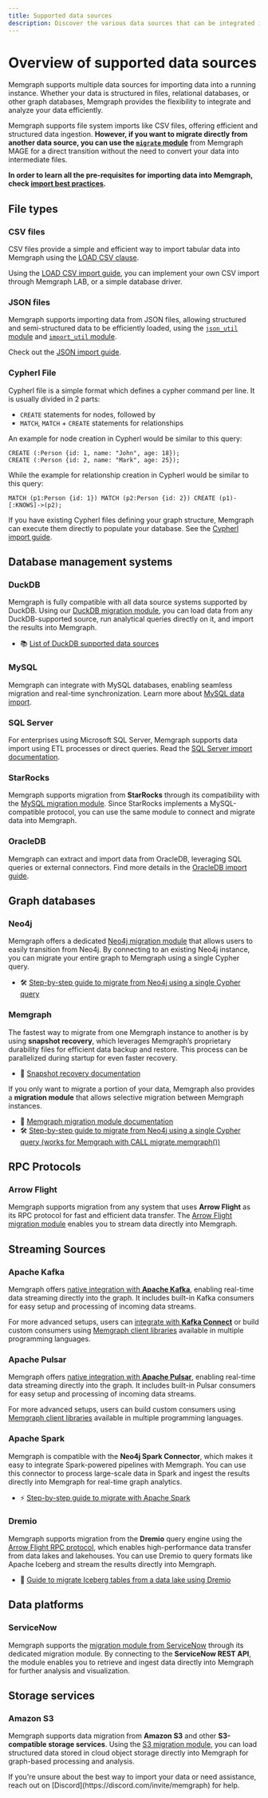 ```yaml
---
title: Supported data sources
description: Discover the various data sources that can be integrated into Memgraph for a seamless graph computing experience.
---
```



# Overview of supported data sources

Memgraph supports multiple data sources for importing data into a running instance. Whether your data is structured in files, 
relational databases, or other graph databases, Memgraph provides the flexibility to integrate and analyze your data efficiently.

Memgraph supports file system imports like CSV files, offering efficient and structured data ingestion. **However,
if you want to migrate directly from another data source, you can use the
[`migrate` module](/advanced-algorithms/available-algorithms/migrate)** from Memgraph MAGE for a direct transition
without the need to convert your data into intermediate files.

<Callout>

**In order to learn all the pre-requisites for importing data into Memgraph, check
[import best practices](/data-migration/best-practices).**

</Callout>

## File types

### CSV files

CSV files provide a simple and efficient way to import tabular data into Memgraph 
using the [LOAD CSV clause](/querying/clauses/load-csv). 

Using the [LOAD CSV import guide](/data-migration/csv), 
you can implement your own CSV import through Memgraph LAB, or a simple database driver.


### JSON files

Memgraph supports importing data from JSON files, allowing structured and semi-structured data to be 
efficiently loaded, using the [`json_util` module](/advanced-algorithms/available-algorithms/json_util) 
and [`import_util` module](/advanced-algorithms/available-algorithms/import_util).

Check out the [JSON import guide](/data-migration/json).

### Cypherl File
Cypherl file is a simple format which defines a cypher command per line. It is usually divided in 2 parts:
- `CREATE` statements for nodes, followed by 
- `MATCH`, `MATCH` + `CREATE` statements for relationships

An example for node creation in Cypherl would be similar to this query:
```cypher
CREATE (:Person {id: 1, name: "John", age: 18});
CREATE (:Person {id: 2, name: "Mark", age: 25});
```

While the example for relationship creation in Cypherl would be similar to this query:
```cypher
MATCH (p1:Person {id: 1}) MATCH (p2:Person {id: 2}) CREATE (p1)-[:KNOWS]->(p2);
```

If you have existing Cypherl files defining your graph structure, Memgraph can execute them directly to
populate your database. See the [Cypherl import guide](/data-migration/cypherl).

## Database management systems

### DuckDB

Memgraph is fully compatible with all data source systems supported by DuckDB. 
Using our [DuckDB migration module](/advanced-algorithms/available-algorithms/migrate#duckdb),
you can load data from any DuckDB-supported source,
run analytical queries directly on it, and import the results into Memgraph.

- 📚 [List of DuckDB supported data sources](https://duckdb.org/docs/stable/data/data_sources.html)

### MySQL

Memgraph can integrate with MySQL databases, enabling seamless migration and real-time synchronization. 
Learn more about [MySQL data import](/advanced-algorithms/available-algorithms/migrate#mysql).

### SQL Server

For enterprises using Microsoft SQL Server, Memgraph supports data import using ETL processes or direct queries.
Read the [SQL Server import documentation](/advanced-algorithms/available-algorithms/migrate#sql_server).

### StarRocks

Memgraph supports migration from **StarRocks** through its compatibility with the
[MySQL migration module](/advanced-algorithms/available-algorithms/migrate#mysql).
Since StarRocks implements a MySQL-compatible protocol, you can use the same module to connect and migrate data into Memgraph.

### OracleDB

Memgraph can extract and import data from OracleDB, leveraging SQL queries or external connectors.
Find more details in the [OracleDB import guide](/advanced-algorithms/available-algorithms/migrate#oracle_db).

## Graph databases

### Neo4j

Memgraph offers a dedicated [Neo4j migration module](/advanced-algorithms/available-algorithms/migrate#neo4j)
that allows users to easily transition from Neo4j.
By connecting to an existing Neo4j instance, you can migrate your entire graph to Memgraph using a single Cypher query.

- 🛠️ [Step-by-step guide to migrate from Neo4j using a single Cypher query](/data-migration/migrate-from-neo4j-using-single-cypher-query)

### Memgraph

The fastest way to migrate from one Memgraph instance to another is by using **snapshot recovery**,
which leverages Memgraph’s proprietary durability files for efficient data backup and restore.
This process can be parallelized during startup for even faster recovery.

- 💾 [Snapshot recovery documentation](/database-management/backup-and-restore#restore-data)

If you only want to migrate a portion of your data, Memgraph also provides a **migration module**
that allows selective migration between Memgraph instances.

- 🔄 [Memgraph migration module documentation](/advanced-algorithms/available-algorithms/migrate#memgraph)
- 🛠️ [Step-by-step guide to migrate from Neo4j using a single Cypher query (works for Memgraph with CALL migrate.memgraph())](/data-migration/migrate-from-neo4j-using-single-cypher-query)

## RPC Protocols

### Arrow Flight

Memgraph supports migration from any system that uses **Arrow Flight** as its RPC protocol for fast and efficient
data transfer. The [Arrow Flight migration module](/advanced-algorithms/available-algorithms/migrate#arrow_flight)
enables you to stream data directly into Memgraph.

## Streaming Sources

### Apache Kafka

Memgraph offers [native integration with **Apache Kafka**](/data-streams#kafka-and-redpanda),
enabling real-time data streaming directly into the graph.
It includes built-in Kafka consumers for easy setup and processing of incoming data streams.

For more advanced setups, users can [integrate with **Kafka Connect**](/data-streams/kafka) or build custom consumers using
[Memgraph client libraries](/client-libraries) available in multiple programming languages.

### Apache Pulsar

Memgraph offers [native integration with **Apache Pulsar**](/data-streams#pulsar),
enabling real-time data streaming directly into the graph.
It includes built-in Pulsar consumers for easy setup and processing of incoming data streams.

For more advanced setups, users can build custom consumers using
[Memgraph client libraries](/client-libraries) available in multiple programming languages.

### Apache Spark

Memgraph is compatible with the **Neo4j Spark Connector**, which makes it easy to integrate Spark-powered
pipelines with Memgraph. You can use this connector to process large-scale data in Spark and ingest the results
directly into Memgraph for real-time graph analytics.

- ⚡ [Step-by-step guide to migrate with Apache Spark](/data-migration/migrate-with-apache-spark)

### Dremio

Memgraph supports migration from the **Dremio** query engine using the
[Arrow Flight RPC protocol](/advanced-algorithms/available-algorithms/migrate#arrow_flight), which enables
high-performance data transfer from data lakes and lakehouses. You can use Dremio to query formats like
Apache Iceberg and stream the results directly into Memgraph.

- 🧊 [Guide to migrate Iceberg tables from a data lake using Dremio](/data-migration/migrate-iceberg-tables-from-data-lake-using-dremio)

## Data platforms

### ServiceNow

Memgraph supports the [migration module from ServiceNow](/advanced-algorithms/available-algorithms/migrate#servicenow)
through its dedicated migration module. By connecting to the **ServiceNow REST API**, the module enables you to
retrieve and ingest data directly into Memgraph for further analysis and visualization.

## Storage services

### Amazon S3

Memgraph supports data migration from **Amazon S3** and other **S3-compatible storage services**.
Using the [S3 migration module](/advanced-algorithms/available-algorithms/migrate#s3),
you can load structured data stored in cloud object storage directly into Memgraph for graph-based processing and analysis.


<Callout type="info">
If you're unsure about the best way to import your data or need assistance, reach out on [Discord](https://discord.com/invite/memgraph) for help.
</Callout>

<CommunityLinks/>